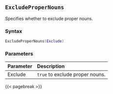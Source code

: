 ## `ExcludeProperNouns` {#batch-excludepropernouns}

Specifies whether to exclude proper nouns.

### Syntax {-}

``` .lua
ExcludeProperNouns(Exclude)
```

### Parameters {-}

**Parameter** | **Description**
| :-- | :-- |
Exclude | `true` to exclude proper nouns.

{{< pagebreak >}}